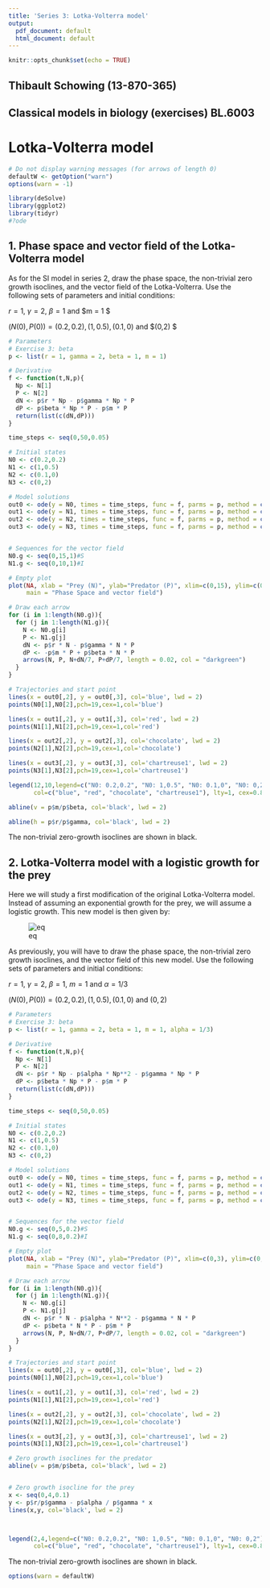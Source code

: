 ```yaml
---
title: 'Series 3: Lotka-Volterra model'
output:
  pdf_document: default
  html_document: default
---
```


```r
knitr::opts_chunk$set(echo = TRUE)
```



## Thibault Schowing (13-870-365)

## Classical models in biology (exercises) BL.6003

# Lotka-Volterra model


```r
# Do not display warning messages (for arrows of length 0)
defaultW <- getOption("warn") 
options(warn = -1) 
```




```r
library(deSolve)
library(ggplot2)
library(tidyr)
#?ode
```

## 1. Phase space and vector field of the Lotka-Volterra model

As for the SI model in series 2, draw the phase space, the non-trivial zero growth isoclines, and the vector field of the Lotka-Volterra. Use the following sets of parameters and initial conditions:

$r = 1$, $\gamma = 2$, $\beta = 1$ and $m = 1 $

$(N(0), P(0)) = (0.2,0.2), (1,0.5), (0.1,0)$ and $(0,2) $




```r
# Parameters
# Exercise 3: beta
p <- list(r = 1, gamma = 2, beta = 1, m = 1)

# Derivative
f <- function(t,N,p){
  Np <- N[1]
  P <- N[2]
  dN <- p$r * Np - p$gamma * Np * P
  dP <- p$beta * Np * P - p$m * P
  return(list(c(dN,dP)))
}

time_steps <- seq(0,50,0.05)

# Initial states
N0 <- c(0.2,0.2)
N1 <- c(1,0.5)
N2 <- c(0.1,0)
N3 <- c(0,2)

# Model solutions
out0 <- ode(y = N0, times = time_steps, func = f, parms = p, method = c("ode45"))
out1 <- ode(y = N1, times = time_steps, func = f, parms = p, method = c("ode45"))
out2 <- ode(y = N2, times = time_steps, func = f, parms = p, method = c("ode45"))
out3 <- ode(y = N3, times = time_steps, func = f, parms = p, method = c("ode45"))


# Sequences for the vector field
N0.g <- seq(0,15,1)#S
N1.g <- seq(0,10,1)#I

# Empty plot
plot(NA, xlab = "Prey (N)", ylab="Predator (P)", xlim=c(0,15), ylim=c(0,10), 
     main = "Phase Space and vector field")

# Draw each arrow
for (i in 1:length(N0.g)){
  for (j in 1:length(N1.g)){
    N <- N0.g[i]
    P <- N1.g[j]
    dN <- p$r * N - p$gamma * N * P
    dP <- -p$m * P + p$beta * N * P
    arrows(N, P, N+dN/7, P+dP/7, length = 0.02, col = "darkgreen")
  }
}

# Trajectories and start point
lines(x = out0[,2], y = out0[,3], col='blue', lwd = 2)
points(N0[1],N0[2],pch=19,cex=1,col='blue')

lines(x = out1[,2], y = out1[,3], col='red', lwd = 2)
points(N1[1],N1[2],pch=19,cex=1,col='red')

lines(x = out2[,2], y = out2[,3], col='chocolate', lwd = 2)
points(N2[1],N2[2],pch=19,cex=1,col='chocolate')

lines(x = out3[,2], y = out3[,3], col='chartreuse1', lwd = 2)
points(N3[1],N3[2],pch=19,cex=1,col='chartreuse1')

legend(12,10,legend=c("N0: 0.2,0.2", "N0: 1,0.5", "N0: 0.1,0", "N0: 0,2"), 
       col=c("blue", "red", "chocolate", "chartreuse1"), lty=1, cex=0.8, bg = "white")

abline(v = p$m/p$beta, col='black', lwd = 2)

abline(h = p$r/p$gamma, col='black', lwd = 2)

```


The non-trivial zero-growth isoclines are shown in black. 







## 2. Lotka-Volterra model with a logistic growth for the prey
Here we will study a first modification of the original Lotka-Volterra model. Instead of assuming an exponential growth for the prey, we will assume a logistic growth. This new model is then given by:


![eq](eq.jpg)

As previously, you will have to draw the phase space, the non-trivial zero growth isoclines, and the vector field of this new model. Use the following sets of parameters and initial conditions:


$r = 1$, $\gamma = 2$, $\beta = 1$, $m = 1$ and $\alpha = 1/3$ 

$(N(0), P(0)) = (0.2,0.2), (1,0.5), (0.1,0)$ and $(0,2)$




```r
# Parameters
# Exercise 3: beta
p <- list(r = 1, gamma = 2, beta = 1, m = 1, alpha = 1/3)

# Derivative
f <- function(t,N,p){
  Np <- N[1]
  P <- N[2]
  dN <- p$r * Np - p$alpha * Np**2 - p$gamma * Np * P
  dP <- p$beta * Np * P - p$m * P
  return(list(c(dN,dP)))
}

time_steps <- seq(0,50,0.05)

# Initial states
N0 <- c(0.2,0.2)
N1 <- c(1,0.5)
N2 <- c(0.1,0)
N3 <- c(0,2)

# Model solutions
out0 <- ode(y = N0, times = time_steps, func = f, parms = p, method = c("ode45"))
out1 <- ode(y = N1, times = time_steps, func = f, parms = p, method = c("ode45"))
out2 <- ode(y = N2, times = time_steps, func = f, parms = p, method = c("ode45"))
out3 <- ode(y = N3, times = time_steps, func = f, parms = p, method = c("ode45"))


# Sequences for the vector field
N0.g <- seq(0,5,0.2)#S
N1.g <- seq(0,8,0.2)#I

# Empty plot
plot(NA, xlab = "Prey (N)", ylab="Predator (P)", xlim=c(0,3), ylim=c(0,4), 
     main = "Phase Space and vector field")

# Draw each arrow
for (i in 1:length(N0.g)){
  for (j in 1:length(N1.g)){
    N <- N0.g[i]
    P <- N1.g[j]
    dN <- p$r * N - p$alpha * N**2 - p$gamma * N * P
    dP <- p$beta * N * P - p$m * P
    arrows(N, P, N+dN/7, P+dP/7, length = 0.02, col = "darkgreen")
  }
}

# Trajectories and start point
lines(x = out0[,2], y = out0[,3], col='blue', lwd = 2)
points(N0[1],N0[2],pch=19,cex=1,col='blue')

lines(x = out1[,2], y = out1[,3], col='red', lwd = 2)
points(N1[1],N1[2],pch=19,cex=1,col='red')

lines(x = out2[,2], y = out2[,3], col='chocolate', lwd = 2)
points(N2[1],N2[2],pch=19,cex=1,col='chocolate')

lines(x = out3[,2], y = out3[,3], col='chartreuse1', lwd = 2)
points(N3[1],N3[2],pch=19,cex=1,col='chartreuse1')

# Zero growth isoclines for the predator
abline(v = p$m/p$beta, col='black', lwd = 2)


# Zero growth isocline for the prey
x <- seq(0,4,0.1)
y <- p$r/p$gamma - p$alpha / p$gamma * x
lines(x,y, col='black', lwd = 2)



legend(2,4,legend=c("N0: 0.2,0.2", "N0: 1,0.5", "N0: 0.1,0", "N0: 0,2"), 
       col=c("blue", "red", "chocolate", "chartreuse1"), lty=1, cex=0.8, bg = "white")

```

The non-trivial zero-growth isoclines are shown in black. 




```r
options(warn = defaultW)
```



















